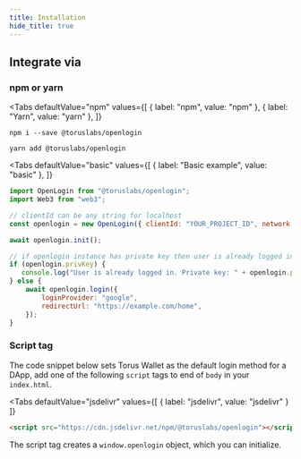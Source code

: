 ```yaml
---
title: Installation
hide_title: true
---
```



## Integrate via

### npm or yarn

<Tabs
  defaultValue="npm"
  values={[
    { label: "npm", value: "npm" },
    { label: "Yarn", value: "yarn" },
  ]}
>
<TabItem value="npm">

```shell
npm i --save @toruslabs/openlogin
```

</TabItem>

<TabItem value="yarn">

```shell
yarn add @toruslabs/openlogin
```

</TabItem>

</Tabs>

<Tabs
  defaultValue="basic"
  values={[
    { label: "Basic example", value: "basic" },
  ]}
>


<TabItem value="basic">

```js
import OpenLogin from "@toruslabs/openlogin";
import Web3 from "web3";

// clientId can be any string for localhost
const openlogin = new OpenLogin({ clientId: "YOUR_PROJECT_ID", network: "testnet" });

await openlogin.init();

// if openlogin instance has private key then user is already logged in
if (openlogin.privKey) {
   console.log("User is already logged in. Private key: " + openlogin.privKey);
} else {
    await openlogin.login({
        loginProvider: "google",
        redirectUrl: "https://example.com/home",
    });
}

```

</TabItem>

</Tabs>

### Script tag

The code snippet below sets Torus Wallet as the default login method for a DApp,
add one of the following `script` tags to end of `body` in your `index.html`.

<Tabs
  defaultValue="jsdelivr"
  values={[
    { label: "jsdelivr", value: "jsdelivr" }
  ]}
>

<TabItem value="jsdelivr">

```html
<script src="https://cdn.jsdelivr.net/npm/@toruslabs/openlogin"></script>
```

</TabItem>

</Tabs>

The script tag creates a `window.openlogin` object, which you can initialize.
